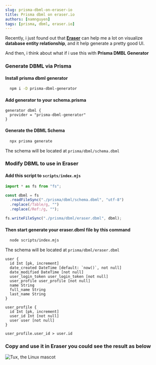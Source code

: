 ```yaml
---
slug: prisma-dbml-on-eraser-io
title: Prisma dbml on eraser.io
authors: [namnguyen]
tags: [prisma, dbml, eraser.io]
---
```


Recently, i just found out that **[Eraser](https://eraser.io)** can help me a lot on visualize **database entity relationship**, and it help generate a pretty good UI.

And then, i think about what if i use this with **Prisma DMBL Generator**

<!--truncate-->

### Generate DBML via Prisma

#### Install prisma dbml generator

```sh
  npm i -D prisma-dbml-generator
```

#### Add generator to your schema.prisma

```schema
generator dbml {
  provider = "prisma-dbml-generator"
}
```

#### Generate the DBML Schema

```sh
  npx prisma generate
```

The schema will be located at `prisma/dbml/schema.dbml`

### Modify DBML to use in Eraser

#### Add this script to `scripts/index.mjs`

```js
import * as fs from "fs";

const dbml = fs
  .readFileSync("./prisma/dbml/schema.dbml", "utf-8")
  .replace(/Table/g, "")
  .replace(/Ref:/g, "");

fs.writeFileSync("./prisma/dbml/eraser.dbml", dbml);
```

#### Then start generate your eraser.dbml file by this command

```sh
  node scripts/index.mjs
```

The schema will be located at `prisma/dbml/eraser.dbml`

```
user {
  id Int [pk, increment]
  date_created DateTime [default: `now()`, not null]
  date_modified DateTime [not null]
  user_login_token user_login_token [not null]
  user_profile user_profile [not null]
  name String
  full_name String
  last_name String
}

user_profile {
  id Int [pk, increment]
  user_id Int [not null]
  user user [not null]
}

user_profile.user_id > user.id
```

### Copy and use it in Eraser you could see the result as below

![Tux, the Linux mascot](/img/diagram-export-1-18-2024-11_16_10-AM.png)

